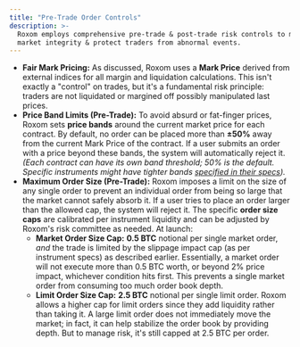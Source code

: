 ```yaml
---
title: "Pre-Trade Order Controls"
description: >-
  Roxom employs comprehensive pre-trade & post-trade risk controls to maintain
  market integrity & protect traders from abnormal events.
---
```


* **Fair Mark Pricing:** As discussed, Roxom uses a **Mark Price** derived from external indices for all margin and liquidation calculations. This isn't exactly a "control" on trades, but it's a fundamental risk principle: traders are not liquidated or margined off possibly manipulated last prices.
* **Price Band Limits (Pre-Trade):** To avoid absurd or fat-finger prices, Roxom sets **price bands** around the current market price for each contract. By default, no order can be placed more than **±50%** away from the current Mark Price of the contract. If a user submits an order with a price beyond these bands, the system will automatically reject it. _(Each contract can have its own band threshold; 50% is the default. Specific instruments might have tighter bands_ [_specified in their specs_](broken-reference)_)._&#x20;
* **Maximum Order Size (Pre-Trade):** Roxom imposes a limit on the size of any single order to prevent an individual order from being so large that the market cannot safely absorb it. If a user tries to place an order larger than the allowed cap, the system will reject it. The specific **order size caps** are calibrated per instrument liquidity and can be adjusted by Roxom's risk committee as needed. At launch:
  * **Market Order Size Cap:** **0.5 BTC** notional per single market order, _and_ the trade is limited by the slippage impact cap (as per instrument specs) as described earlier. Essentially, a market order will not execute more than 0.5 BTC worth, or beyond 2% price impact, whichever condition hits first. This prevents a single market order from consuming too much order book depth.
  * **Limit Order Size Cap:** **2.5 BTC** notional per single limit order. Roxom allows a higher cap for limit orders since they add liquidity rather than taking it. A large limit order does not immediately move the market; in fact, it can help stabilize the order book by providing depth. But to manage risk, it's still capped at 2.5 BTC per order.